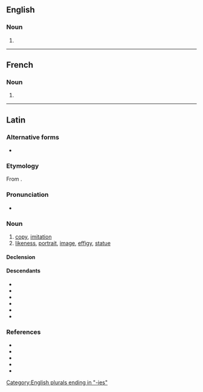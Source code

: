 ==English==

===Noun===
{{head|en|noun form}}

# {{plural of|effigy|lang=en}}

[[Category:English plurals ending in "-ies"]]

----

==French==

===Noun===
{{head|fr|noun plural form|g=f}}

# {{plural of|effigie|lang=fr}}

----

==Latin==

===Alternative forms===
* {{l|la|effigia}}

===Etymology===
From {{m|la|effingō||represent, portray}}.

===Pronunciation===
* {{la-IPA|effigiēs}}

===Noun===
{{la-noun|effigiēs|effigiēī|f|fifth}}

# [[copy]], [[imitation]]
# [[likeness]], [[portrait]], [[image]], [[effigy]], [[statue]]

====Declension====
{{la-ndecl|effigiēs<5>}}

====Descendants====
* {{desc|ca|efígie}}
* {{desc|en|effigy}}
* {{desc|fr|effigie}}
* {{desc|it|effigie}}
* {{desc|pt|efígie}}
* {{desc|es|efigie}}

===References===
* {{R:L&S}}
* {{R:Elementary Lewis}}
* {{R:du Cange}}
* {{R:Gaffiot}}
* {{R:Peck}}